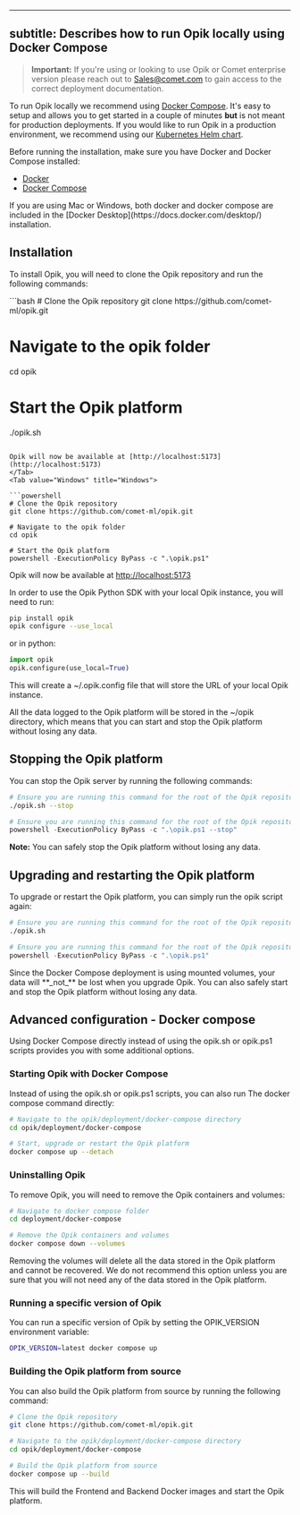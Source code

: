 
---
subtitle: Describes how to run Opik locally using Docker Compose
---
> **Important:** If you're using or looking to use Opik or Comet enterprise version please reach out to Sales@comet.com to gain access to the correct deployment documentation.

To run Opik locally we recommend using [Docker Compose](https://docs.docker.com/compose/). It's easy to setup and allows you to get started in a couple of minutes **but** is not meant for production deployments. If you would like to run Opik in a production environment, we recommend using our [Kubernetes Helm chart](/self-host/kubernetes).

Before running the installation, make sure you have Docker and Docker Compose installed:

- [Docker](https://docs.docker.com/get-docker/)
- [Docker Compose](https://docs.docker.com/compose/install/)

<Note>
  If you are using Mac or Windows, both docker and docker compose are included in the [Docker
  Desktop](https://docs.docker.com/desktop/) installation.
</Note>

## Installation

To install Opik, you will need to clone the Opik repository and run the following commands:

<Tabs>
 <Tab value="Linux / Mac" title="Linux / Mac">
```bash
# Clone the Opik repository
git clone https://github.com/comet-ml/opik.git

# Navigate to the opik folder
cd opik

# Start the Opik platform
./opik.sh
```

Opik will now be available at [http://localhost:5173](http://localhost:5173)
</Tab>
<Tab value="Windows" title="Windows">

```powershell
# Clone the Opik repository
git clone https://github.com/comet-ml/opik.git

# Navigate to the opik folder
cd opik

# Start the Opik platform
powershell -ExecutionPolicy ByPass -c ".\opik.ps1"
```

Opik will now be available at [http://localhost:5173](http://localhost:5173)

</Tab>
</Tabs>

<Tip>
In order to use the Opik Python SDK with your local Opik instance, you will need to run:

```bash
pip install opik
opik configure --use_local
```

or in python:

```python
import opik
opik.configure(use_local=True)
```

This will create a ~/.opik.config file that will store the URL of your local Opik instance.

</Tip>

All the data logged to the Opik platform will be stored in the ~/opik directory, which means that you can start and stop the Opik platform without losing any data.

## Stopping the Opik platform

You can stop the Opik server by running the following commands:

<Tabs>
 <Tab value="Linux / Mac" title="Linux / Mac">

```bash
# Ensure you are running this command for the root of the Opik repository you cloned
./opik.sh --stop
```

</Tab>
 <Tab value="Windows" title="Windows">

```powershell
# Ensure you are running this command for the root of the Opik repository you cloned
powershell -ExecutionPolicy ByPass -c ".\opik.ps1 --stop"
```

</Tab>
</Tabs>

**Note:** You can safely stop the Opik platform without losing any data.

## Upgrading and restarting the Opik platform

To upgrade or restart the Opik platform, you can simply run the opik script again:

<Tabs>
 <Tab value="Linux / Mac" title="Linux / Mac">

```bash
# Ensure you are running this command for the root of the Opik repository you cloned
./opik.sh
```

</Tab>
 <Tab value="Windows" title="Windows">

```powershell
# Ensure you are running this command for the root of the Opik repository you cloned
powershell -ExecutionPolicy ByPass -c ".\opik.ps1"
```

</Tab>
</Tabs>

<Tip>
  Since the Docker Compose deployment is using mounted volumes, your data will **_not_** be lost when you upgrade Opik.
  You can also safely start and stop the Opik platform without losing any data.
</Tip>

## Advanced configuration - Docker compose

Using Docker Compose directly instead of using the opik.sh or opik.ps1
scripts provides you with some additional options.

### Starting Opik with Docker Compose

Instead of using the opik.sh or opik.ps1 scripts, you can also run The
docker compose command directly:

```bash
# Navigate to the opik/deployment/docker-compose directory
cd opik/deployment/docker-compose

# Start, upgrade or restart the Opik platform
docker compose up --detach
```

### Uninstalling Opik

To remove Opik, you will need to remove the Opik containers and volumes:

```bash
# Navigate to docker compose folder
cd deployment/docker-compose

# Remove the Opik containers and volumes
docker compose down --volumes
```

<Warning>
  Removing the volumes will delete all the data stored in the Opik platform and cannot be recovered. We do not recommend
  this option unless you are sure that you will not need any of the data stored in the Opik platform.
</Warning>

### Running a specific version of Opik

You can run a specific version of Opik by setting the OPIK_VERSION environment
variable:

```bash
OPIK_VERSION=latest docker compose up
```

### Building the Opik platform from source

You can also build the Opik platform from source by running the following command:

```bash
# Clone the Opik repository
git clone https://github.com/comet-ml/opik.git

# Navigate to the opik/deployment/docker-compose directory
cd opik/deployment/docker-compose

# Build the Opik platform from source
docker compose up --build
```

This will build the Frontend and Backend Docker images and start the Opik platform.